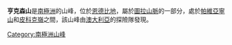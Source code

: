{{coord|66|46|S|51|4|E|source:GNIS|display=title}}

'''亨克森山'''是[[南極洲|南極洲]]的山峰，位於[[恩德比地|恩德比地]]，屬於[[圖拉山脈|圖拉山脈]]的一部分，處於[[帕維亞寧山|帕維亞寧山]]和[[皮科克嶺|皮科克嶺]]之間，該山峰由[[澳大利亞|澳大利亞]]的探險隊發現。

{{Antarctica-geo-stub}}
[[Category:南極洲山峰|Category:南極洲山峰]]